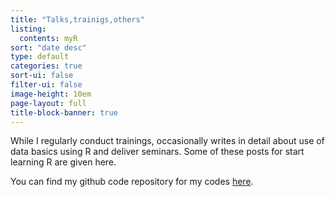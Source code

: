---
title: "Talks,trainigs,others"
listing:
  contents: myR
sort: "date desc"
type: default
categories: true
sort-ui: false
filter-ui: false
image-height: 10em
page-layout: full
title-block-banner: true
---
  
  
  While I regularly conduct trainings, occasionally writes in detail about use of data basics using R and deliver seminars. Some of these posts for start learning R are given here.
    
::: callout-tip
You can find my github code repository for my codes [here](https://github.com/zahedasghar).
:::